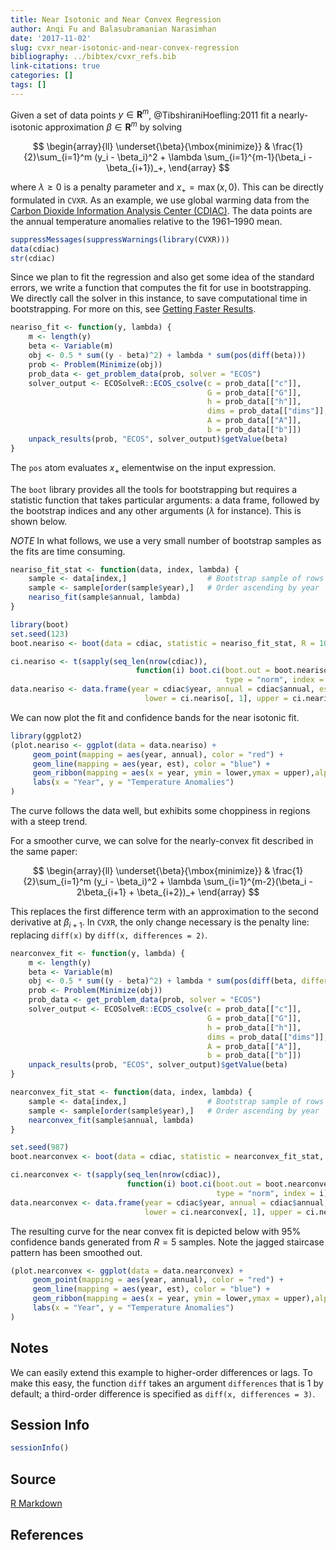 ```yaml
---
title: Near Isotonic and Near Convex Regression
author: Anqi Fu and Balasubramanian Narasimhan
date: '2017-11-02'
slug: cvxr_near-isotonic-and-near-convex-regression
bibliography: ../bibtex/cvxr_refs.bib
link-citations: true
categories: []
tags: []
---
```


Given a set of data points $y \in {\mathbf R}^m$,
@TibshiraniHoefling:2011 fit a nearly-isotonic approximation $\beta
\in {\mathbf R}^m$ by solving

$$
\begin{array}{ll}
\underset{\beta}{\mbox{minimize}} & \frac{1}{2}\sum_{i=1}^m (y_i - \beta_i)^2 + \lambda \sum_{i=1}^{m-1}(\beta_i - \beta_{i+1})_+,
\end{array}
$$

where $\lambda \geq 0$ is a penalty parameter and $x_+
=\max(x,0)$. This can be directly formulated in `CVXR`.  As an
example, we use global warming data from
the
[Carbon Dioxide Information Analysis Center (CDIAC)](http://cdiac.ess-dive.lbl.gov/ftp/trends/temp/jonescru/). The
data points are the annual temperature anomalies relative to the
1961--1990 mean.

```r
suppressMessages(suppressWarnings(library(CVXR)))
data(cdiac)
str(cdiac)
```

Since we plan to fit the regression and also get some idea of the
standard errors, we write a function that computes the fit for use in
bootstrapping. We directly call the solver in this instance, to save
computational time in bootstrapping. For more on this, see [Getting
Faster Results](/cvxr_examples/speed/).

```r
neariso_fit <- function(y, lambda) {
    m <- length(y)
    beta <- Variable(m)
    obj <- 0.5 * sum((y - beta)^2) + lambda * sum(pos(diff(beta)))
    prob <- Problem(Minimize(obj))
    prob_data <- get_problem_data(prob, solver = "ECOS")
    solver_output <- ECOSolveR::ECOS_csolve(c = prob_data[["c"]],
                                            G = prob_data[["G"]],
                                            h = prob_data[["h"]],
                                            dims = prob_data[["dims"]],
                                            A = prob_data[["A"]],
                                            b = prob_data[["b"]])
    unpack_results(prob, "ECOS", solver_output)$getValue(beta)
}
```
The `pos` atom evaluates $x_+$ elementwise on the input expression.

The `boot` library provides all the tools for bootstrapping but
requires a statistic function that takes particular arguments: a data
frame, followed by the bootstrap indices and any other arguments
($\lambda$ for instance). This is shown below.

_NOTE_ In what follows, we use a very small number of bootstrap
samples as the fits are time consuming.

```r
neariso_fit_stat <- function(data, index, lambda) {
    sample <- data[index,]                  # Bootstrap sample of rows
    sample <- sample[order(sample$year),]   # Order ascending by year
    neariso_fit(sample$annual, lambda)
}
```

```r
library(boot)
set.seed(123)
boot.neariso <- boot(data = cdiac, statistic = neariso_fit_stat, R = 10, lambda = 0.44)

ci.neariso <- t(sapply(seq_len(nrow(cdiac)),
                            function(i) boot.ci(boot.out = boot.neariso, conf = 0.95,
                                                type = "norm", index = i)$normal[-1]))
data.neariso <- data.frame(year = cdiac$year, annual = cdiac$annual, est = boot.neariso$t0,
                              lower = ci.neariso[, 1], upper = ci.neariso[, 2])
```

We can now plot the fit and confidence bands for the near isotonic
fit. 

```r
library(ggplot2)
(plot.neariso <- ggplot(data = data.neariso) +
     geom_point(mapping = aes(year, annual), color = "red") +
     geom_line(mapping = aes(year, est), color = "blue") +
     geom_ribbon(mapping = aes(x = year, ymin = lower,ymax = upper),alpha=0.3) +
     labs(x = "Year", y = "Temperature Anomalies")
)
```
The curve follows the data well, but exhibits some choppiness in
regions with a steep trend. 

For a smoother curve, we can solve for the nearly-convex fit described
in the same paper: 

$$
\begin{array}{ll}
\underset{\beta}{\mbox{minimize}} & \frac{1}{2}\sum_{i=1}^m (y_i -
\beta_i)^2 + \lambda \sum_{i=1}^{m-2}(\beta_i - 2\beta_{i+1} + \beta_{i+2})_+ \end{array} 
$$

This replaces the first difference term with an approximation to the
second derivative at $\beta_{i+1}$. In `CVXR`, the only change
necessary is the penalty line: replacing `diff(x)` by 
`diff(x, differences = 2)`.

```r
nearconvex_fit <- function(y, lambda) {
    m <- length(y)
    beta <- Variable(m)
    obj <- 0.5 * sum((y - beta)^2) + lambda * sum(pos(diff(beta, differences = 2)))
    prob <- Problem(Minimize(obj))
    prob_data <- get_problem_data(prob, solver = "ECOS")
    solver_output <- ECOSolveR::ECOS_csolve(c = prob_data[["c"]],
                                            G = prob_data[["G"]],
                                            h = prob_data[["h"]],
                                            dims = prob_data[["dims"]],
                                            A = prob_data[["A"]],
                                            b = prob_data[["b"]])
    unpack_results(prob, "ECOS", solver_output)$getValue(beta)
}

nearconvex_fit_stat <- function(data, index, lambda) {
    sample <- data[index,]                  # Bootstrap sample of rows
    sample <- sample[order(sample$year),]   # Order ascending by year
    nearconvex_fit(sample$annual, lambda)
}

set.seed(987)
boot.nearconvex <- boot(data = cdiac, statistic = nearconvex_fit_stat, R = 5, lambda = 0.44)

ci.nearconvex <- t(sapply(seq_len(nrow(cdiac)),
                          function(i) boot.ci(boot.out = boot.nearconvex, conf = 0.95,
                                              type = "norm", index = i)$normal[-1]))
data.nearconvex <- data.frame(year = cdiac$year, annual = cdiac$annual, est = boot.nearconvex$t0,
                              lower = ci.nearconvex[, 1], upper = ci.nearconvex[, 2])

```

The resulting curve for the near convex fit is depicted below with
95\% confidence bands generated from $R = 5$ samples. Note the jagged
staircase pattern has been smoothed out. 


```r
(plot.nearconvex <- ggplot(data = data.nearconvex) +
     geom_point(mapping = aes(year, annual), color = "red") +
     geom_line(mapping = aes(year, est), color = "blue") +
     geom_ribbon(mapping = aes(x = year, ymin = lower,ymax = upper),alpha=0.3) +
     labs(x = "Year", y = "Temperature Anomalies")
)
```

## Notes

We can easily extend this example to higher-order differences or
lags. To make this easy, the function `diff` takes an argument
`differences` that is 1 by default; a third-order difference is specified
as `diff(x, differences = 3)`.

## Session Info

```r
sessionInfo()
```

## Source

[R Markdown](https://github.com/bnaras/cvxr_docs/blob/master/content/cvxr_examples/near-isotonic-and-near-convex-regression.Rmd)

## References
